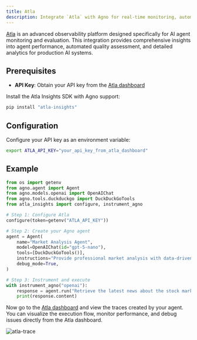 ```yaml
---
title: Atla
description: Integrate `Atla` with Agno for real-time monitoring, automated evaluation, and performance analytics of your AI agents.
---
```


[Atla](https://www.atla-ai.com/) is an advanced observability platform designed specifically for AI agent monitoring and evaluation. 
This integration provides comprehensive insights into agent performance, automated quality assessment, and detailed analytics for production AI systems.

## Prerequisites

- **API Key**: Obtain your API key from the [Atla dashboard](https://app.atla-ai.com)

Install the Atla Insights SDK with Agno support:

```bash
pip install "atla-insights"
```

## Configuration

Configure your API key as an environment variable:

```bash
export ATLA_API_KEY="your_api_key_from_atla_dashboard"
```

## Example

```python
from os import getenv
from agno.agent import Agent
from agno.models.openai import OpenAIChat
from agno.tools.duckduckgo import DuckDuckGoTools
from atla_insights import configure, instrument_agno

# Step 1: Configure Atla
configure(token=getenv("ATLA_API_KEY"))

# Step 2: Create your Agno agent
agent = Agent(
    name="Market Analysis Agent",
    model=OpenAIChat(id="gpt-5-nano"),
    tools=[DuckDuckGoTools()],
    instructions="Provide professional market analysis with data-driven insights.",
    debug_mode=True,
)

# Step 3: Instrument and execute
with instrument_agno("openai"):
    response = agent.run("Retrieve the latest news about the stock market.")
    print(response.content)
```

Now go to the [Atla dashboard](https://app.atla-ai.com/app/) and view the traces created by your agent. You can visualize the execution flow, monitor performance, and debug issues directly from the Atla dashboard.

<Frame caption="Atla Agent run trace">
  <img
    src="/images/atla-trace-summary.png"
    style={{ borderRadius: '10px', width: '100%', maxWidth: '800px' }}
    alt="atla-trace"
  />
</Frame>